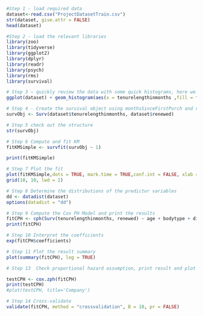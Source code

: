 
```r
#Step 1 - load required data
dataset<-read.csv("ProjectDatasetTrain.csv")
str(dataset, give.attr = FALSE)
head(dataset)
```

```r
#Step 2 - load the relevant libraries
library(zoo)
library(tidyverse)
library(ggplot2)
library(dplyr)
library(readr)
library(psych)
library(rms)
library(survival)
```

```r
# Step 3 – quickly review the data with some quick histograms, here we are building separate plots for returnCustomer 1 and 0 values without any legend.
ggplot(dataset) + geom_histogram(aes(x = tenurelengthinmonths ,fill = factor(renewed))) + facet_grid( ~ renewed ) + theme(legend.position = "none") 
```

```r
# Step 4 - Create the survival object using monthsSinceFirstPurch and returnCustomer
survObj <- Surv(dataset$tenurelengthinmonths, dataset$renewed)
```

```r
# Step 5 check out the structure 
str(survObj)
```

```r
# Step 6 Compute and fit KM 
fitKMSimple <- survfit(survObj ~ 1)
```

```r
print(fitKMSimple)
```

```r
# Step 7 Plot the fit
plot(fitKMSimple,dots = TRUE, mark.time = TRUE,conf.int = FALSE, xlab = "Tenure Lengths in Months", ylab = "Survival function", main = "Survival function")
grid(10, 10, lwd = 2)
```

```r
# Step 8 Determine the distributions of the predictor variables 
dd <- datadist(dataset)
options(datadist = "dd")
```

```r
# Step 9 Compute the Cox PH Model and print the results
fitCPH <- cph(Surv(tenurelengthinmonths, renewed) ~ age	+ bodytype + dietarychoice + drinking + drugs + education + ethnicity + income + heightininches + jobcategory + commutedistance + orientation + religion + sex + sign + smokes + bilingual + homeowner + useslawnservice , data = dataset, x = TRUE, y = TRUE, surv = TRUE)
print(fitCPH)
```

```r
# Step 10 Interpret the coefficients  
exp(fitCPH$coefficients)
```

```r
# Step 11 Plot the result summary
plot(summary(fitCPH), log = TRUE)
```

```r
# Step 13  Check proportional hazard assumption, print result and plot it

testCPH <- cox.zph(fitCPH)
print(testCPH)
#plot(testCPH, title='Company') 
```

```r
# Step 14 Cross-validate
validate(fitCPH, method = "crossvalidation", B = 10, pr = FALSE)
```



